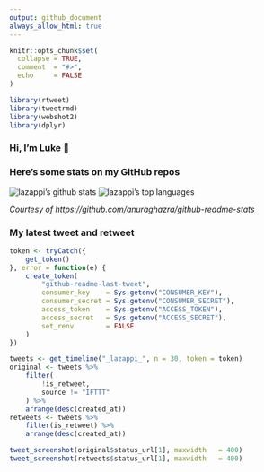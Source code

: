 ```yaml
---
output: github_document
always_allow_html: true
---
```


<!-- README.md is generated from README.Rmd. Please edit that file -->

```r
knitr::opts_chunk$set(
  collapse = TRUE,
  comment  = "#>",
  echo     = FALSE
)

library(rtweet)
library(tweetrmd)
library(webshot2)
library(dplyr)
```

### Hi, I'm Luke 👋

<!--
**lazappi/lazappi** is a ✨ _special_ ✨ repository because its `README.md` (this file) appears on your GitHub profile.

Here are some ideas to get you started:

- 🔭 I’m currently working on ...
- 🌱 I’m currently learning ...
- 👯 I’m looking to collaborate on ...
- 🤔 I’m looking for help with ...
- 💬 Ask me about ...
- 📫 How to reach me: ...
- 😄 Pronouns: ...
- ⚡ Fun fact: ...
-->

### Here's some stats on my GitHub repos

![lazappi's github stats](https://github-readme-stats.vercel.app/api?username=lazappi&count_private=true&show_icons=true&theme=buefy&hide_title=True)
![lazappi's top languages](https://github-readme-stats.vercel.app/api/top-langs/?username=lazappi&hide=html&theme=buefy&layout=compact)

_Courtesy of https://github.com/anuraghazra/github-readme-stats_

### My latest tweet and retweet

```r
token <- tryCatch({
    get_token()
}, error = function(e) {
    create_token(
        "github-readme-last-tweet",
        consumer_key    = Sys.getenv("CONSUMER_KEY"),
        consumer_secret = Sys.getenv("CONSUMER_SECRET"),
        access_token    = Sys.getenv("ACCESS_TOKEN"),
        access_secret   = Sys.getenv("ACCESS_SECRET"),
        set_renv        = FALSE
    )
})

tweets <- get_timeline("_lazappi_", n = 30, token = token)
original <- tweets %>%
    filter(
        !is_retweet,
        source != "IFTTT"
    ) %>%
    arrange(desc(created_at))
retweets <- tweets %>%
    filter(is_retweet) %>%
    arrange(desc(created_at))

tweet_screenshot(original$status_url[1], maxwidth   = 400)
tweet_screenshot(retweets$status_url[1], maxwidth   = 400)
```
